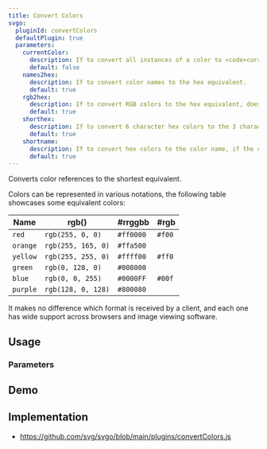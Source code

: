 ```yaml
---
title: Convert Colors
svgo:
  pluginId: convertColors
  defaultPlugin: true
  parameters:
    currentColor:
      description: If to convert all instances of a color to <code>currentColor</code>. This means to inherit the active foreground color, for example in HTML5 this would be the <a href="https://developer.mozilla.org/docs/Web/CSS/color" target="_blank"><code>color</code></a> property in CSS.
      default: false
    names2hex:
      description: If to convert color names to the hex equivalent.
      default: true
    rgb2hex:
      description: If to convert RGB colors to the hex equivalent, does ignores RGBA.
      default: true
    shorthex:
      description: If to convert 6 character hex colors to the 3 character equivalent where possible.
      default: true
    shortname:
      description: If to convert hex colors to the color name, if the color name is shorter then the hex equivalent.
      default: true
---
```


Converts color references to the shortest equivalent.

Colors can be represented in various notations, the following table showcases some equivalent colors:

| Name     | rgb()              | #rrggbb   | #rgb   |
| -------- | ------------------ | --------- | ------ |
| `red`    | `rgb(255, 0, 0)`   | `#ff0000` | `#f00` |
| `orange` | `rgb(255, 165, 0)` | `#ffa500` |        |
| `yellow` | `rgb(255, 255, 0)` | `#ffff00` | `#ff0` |
| `green`  | `rgb(0, 128, 0)`   | `#008000` |        |
| `blue`   | `rgb(0, 0, 255)`   | `#0000FF` | `#00f` |
| `purple` | `rgb(128, 0, 128)` | `#800080` |        |

It makes no difference which format is received by a client, and each one has wide support across browsers and image viewing software.

## Usage

<PluginUsage />

### Parameters

<PluginParams />

## Demo

<PluginDemo />

## Implementation

- https://github.com/svg/svgo/blob/main/plugins/convertColors.js
